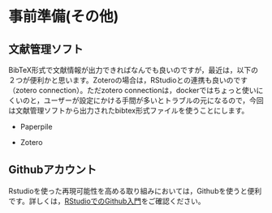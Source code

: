 # 事前準備(その他)

## 文献管理ソフト

BibTeX形式で文献情報が出力できればなんでも良いのですが，最近は，以下の２つが便利かと思います。Zoteroの場合は，RStudioとの連携も良いのです（zotero connection）。ただzotero connectionは，dockerではちょっと使いにくいのと，ユーザーが設定にかける手間が多いとトラブルの元になるので，今回は文献管理ソフトから出力されたbibtex形式ファイルを使うことにします。

- Paperpile

- Zotero

## Githubアカウント

Rstudioを使った再現可能性を高める取り組みにおいては，Githubを使うと便利です。詳しくは，[RStudioでのGithub入門](https://kunisatolab.github.io/main/how-to-github.html)をご確認ください。